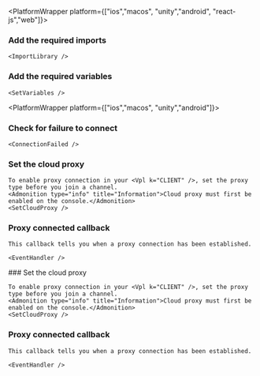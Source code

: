 
<PlatformWrapper platform={["ios","macos", "unity","android", "react-js","web"]}>

### Add the required imports

    <ImportLibrary />

### Add the required variables

    <SetVariables />

<PlatformWrapper platform={["ios","macos", "unity","android"]}>
### Check for failure to connect

    <ConnectionFailed />
    
### Set the cloud proxy

    To enable proxy connection in your <Vpl k="CLIENT" />, set the proxy type before you join a channel.
    <Admonition type="info" title="Information">Cloud proxy must first be enabled on the console.</Admonition>
    <SetCloudProxy />

### Proxy connected callback

    This callback tells you when a proxy connection has been established.

    <EventHandler />
</PlatformWrapper>

<PlatformWrapper platform="web, react-js">
### Set the cloud proxy

    To enable proxy connection in your <Vpl k="CLIENT" />, set the proxy type before you join a channel.
    <Admonition type="info" title="Information">Cloud proxy must first be enabled on the console.</Admonition>
    <SetCloudProxy />

### Proxy connected callback

    This callback tells you when a proxy connection has been established.

    <EventHandler />

</PlatformWrapper>

</PlatformWrapper>
